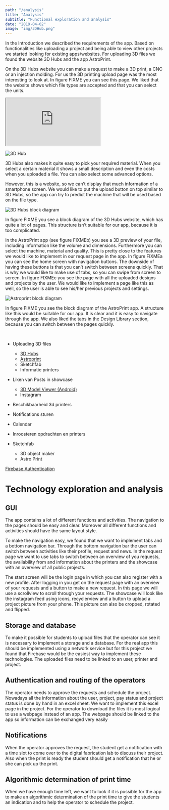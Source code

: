 ```yaml
---
path: "/analysis"
title: "Analysis"
subtitle: "Functional exploration and analysis"
date: "2019-04-02"
image: "img/3DHub.png"
---
```


In the Introduction we described the requirements of the app. Based on functionalities like uploading a project and being able to view other projects we started looking for existing apps/websites. For uploading 3D files we found the website 3D Hubs and the app AstroPrint.

On the 3D Hubs website you can make a request to make a 3D print, a CNC or an injection molding. For us the 3D printing upload page was the most interesting to look at. In figure FIXME you can see this page. We liked that the website shows which file types are accepted and that you can select the units.

<iframe src="https://www.3dhubs.com/3dprint#?place=Delft,%20Netherlands&latitude=52.0089&longitude=4.3491&shipsToCountry=NL&shipsToState=ZH"></iframe>

![3D Hub](img/3DHub.png)

3D Hubs also makes it quite easy to pick your required material. When you select a certain material it shows a small description and even the costs when you uploaded a file. You can also select some advanced options.

However, this is a website, so we can’t display that much information of a smartphone screen. We would like to put the upload button on top similar to 3D Hubs, so the app can try to predict the machine that will be used based on the file type.

![3D Hubs block diagram](img/3dhubs_block_diagram.png)

In figure FIXME you see a block diagram of the 3D Hubs website, which has quite a lot of pages. This structure isn’t suitable for our app, because it is too complicated.

In the AstroPrint app (see figure FIXMEb) you see a 3D preview of your file, including information like the volume and dimensions. Furthermore you can select the machine, material and quality. This is pretty close to the features we would like to implement in our request page in the app.
In figure FIXMEa you can see the home screen with navigation buttons. The downside of having these buttons is that you can’t switch between screens quickly. That is why we would like to make use of tabs, so you can swipe from screen to screen. In figure FIXMEc you see the page with all the uploaded designs and projects by the user. We would like to implement a page like this as well, so the user is able to see his/her previous projects and settings.

![Astroprint block diagram](img/astroprint_block_diagram.png)

In figure FIXME you see the block diagram of the AstroPrint app. A structure like this would be suitable for our app. It is clear and it is easy to navigate through the app. We also liked the tabs in the Design Library section, because you can switch between the pages quickly.

<br />

- Uploading 3D files

  - [3D Hubs](https://www.3dhubs.com/)
  - [Astroprint](https://www.astroprint.com/)
  - Sketchfab
  - Informatie printers

- Liken van Posts in showcase
  - [3D Model Viewer (Android)](https://github.com/andresoviedo/android-3D-model-viewer)
  - Instagram
- Beschikbaarheid 3d printers
- Notifications sturen
- Calendar
- Inroosteren opdrachten en printers
- Sketchfab
  - 3D object maker
  - Astro Print

[Firebase Authentication](https://firebase.google.com/docs/auth/)

# Technology exploration and analysis

## GUI

The app contains a lot of different functions and activities. The navigation to the pages should be easy and clear. Moreover all different functions and activities should have the same layout style.

To make the navigation easy, we found that we want to implement tabs and a bottom navigation bar. Through the bottom navigation bar the user can switch between activities like their profile, request and news. In the request page we want to use tabs to switch between an overview of you requests, the availability from and information about the printers and the showcase with an overview of all public projects.

The start screen will be the login page in which you can also register with a new profile. After logging in you get on the request page with an overview of your requests and a button to make a new request. In this page we will use a scrollview to scroll through your requests.
The showcase will look like the instagram feed using icons, recyclerview and a button to upload a project picture from your phone. This picture can also be cropped, rotated and flipped.

## Storage and database

To make it possible for students to upload files that the operator can see it is necessary to implement a storage and a database. For the real app this should be implemented using a network service but for this project we found that Firebase would be the easiest way to implement these technologies. The uploaded files need to be linked to an user, printer and project.

## Authentication and routing of the operators

The operator needs to approve the requests and schedule the project. Nowadays all the information about the user, project, pay status and project status is done by hand in an excel sheet. We want to implement this excel page in the project. For the operator to download the files it is most logical to use a webpage instead of an app. The webpage should be linked to the app so information can be exchanged very easily

## Notifications

When the operator approves the request, the student get a notification with a time slot to come over to the digital fabrication lab to discuss their project. Also when the print is ready the student should get a notification that he or she can pick up the print.

## Algorithmic determination of print time

When we have enough time left, we want to look if it is possible for the app to make an algorithmic determination of the print time to give the students an indication and to help the operator to schedule the project.
